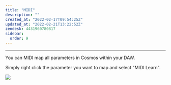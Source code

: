 ```yaml
---
title: "MIDI"
description: ""
created_at: "2022-02-17T09:54:25Z"
updated_at: "2022-02-21T13:22:52Z"
zendesk: 4431960780817
sidebar:
  order: 9
---
```



<YouTube id="CH_Ed7f7eQg" />

---

You can MIDI map all parameters in Cosmos within your DAW.

Simply right click the parameter you want to map and select "MIDI Learn".

![](../../../assets/images/article_4431960780177_image_0.png)
